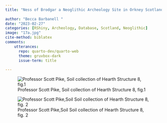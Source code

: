 ---
title: "Ness of Brodgar a Neoglithic Archeology Site in Orkney Scotland"
 
author: "Becca Barbanell "
date: "2023-02-27"
categories: [RShiny, Archeology, Database, Scotland, Neoglithic]
image: "17a.jpg"
cite-method: biblatex
comments: 
    utterances: 
      repo: quarto-dev/quarto-web
      theme: gruvbox-dark
      issue-term: title
      
---



![Professor Scott Pike, Soil collection of Hearth Structure 8, fig.1](17a.jpg)



![Professor Scott Pike,Soil Soil collection of Hearth Structure 8, fig. 2](19aa.jpg)

